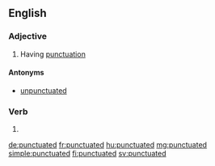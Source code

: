 ==English==

===Adjective===
{{en-adj}}

# Having [[punctuation]]

====Antonyms====
*[[unpunctuated]]

===Verb===
{{head|en|verb form}}

# {{en-past of|punctuate}}

[[de:punctuated]]
[[fr:punctuated]]
[[hu:punctuated]]
[[mg:punctuated]]
[[simple:punctuated]]
[[fi:punctuated]]
[[sv:punctuated]]